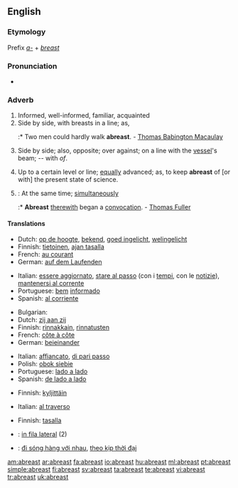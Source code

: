 ==English==

===Etymology===
Prefix ''[[a-]]'' + ''[[breast]]''

===Pronunciation===
* {{audio|en-us-abreast.ogg|Audio (US)}}

===Adverb===
{{en-adv}}

# Informed, well-informed, familiar, acquainted
# Side by side, with breasts in a line; as,
#:* Two men could hardly walk '''abreast'''. - [[w:Thomas Babington Macaulay|Thomas Babington Macaulay]]
# {{nautical}} Side by side; also, opposite; over against; on a line with the [[vessel]]'s beam; -- with ''of''.
# Up to a certain level or line; [[equally]] advanced; as, to keep '''abreast''' of [or with] the present state of science.
# {{obsolete}}: At the same time; [[simultaneously]]
#:* '''Abreast''' [[therewith]] began a [[convocation]]. - [[w:Thomas Fuller|Thomas Fuller]]

====Translations====
{{trans-top|informed}}
* Dutch: [[op de hoogte]], [[bekend]], [[goed ingelicht]], [[welingelicht]]
* Finnish: [[tietoinen]], [[ajan tasalla]]
* French: [[au courant]]
* German: [[auf dem Laufenden]]
{{trans-mid}}
* Italian: [[essere aggiornato]], [[stare al passo]] (con i [[tempi]], con le [[notizie]]), [[mantenersi al corrente]]
* Portuguese: [[bem]] [[informado]]
* Spanish: [[al corriente]]
{{trans-bottom}}

{{trans-top|Side by side}}
* Bulgarian: {{t|bg|редом, един до друг, на един ред, рамо до рамо |sc=Cyrl}}
* Dutch: [[zij aan zij]]
* Finnish: [[rinnakkain]], [[rinnatusten]]
* French: [[côte à côte]]
* German: [[beieinander]]
{{trans-mid}}
* Italian: [[affiancato]], [[di pari passo]]
* Polish: [[obok siebie]]
* Portuguese: [[lado a lado]]
* Spanish: [[de lado a lado]]
{{trans-bottom}}

{{trans-top|nautical: side by side; also, opposite; over against; on a line with the vessel's beam}}
* Finnish: [[kyljittäin]]
{{trans-mid}}
* Italian: [[al traverso]]
{{trans-bottom}}

{{trans-top|up to a certain level or line}}
* Finnish: [[tasalla]]
{{trans-mid}}
{{trans-bottom}}

{{checktrans}}
* {{ttbc|Interlingua}}: [[in fila lateral]] (2)
* {{ttbc|Vietnamese}}: [[đi sóng hàng với nhau]], [[theo kịp thời đại]]

[[am:abreast]]
[[ar:abreast]]
[[fa:abreast]]
[[io:abreast]]
[[hu:abreast]]
[[ml:abreast]]
[[pt:abreast]]
[[simple:abreast]]
[[fi:abreast]]
[[sv:abreast]]
[[ta:abreast]]
[[te:abreast]]
[[vi:abreast]]
[[tr:abreast]]
[[uk:abreast]]